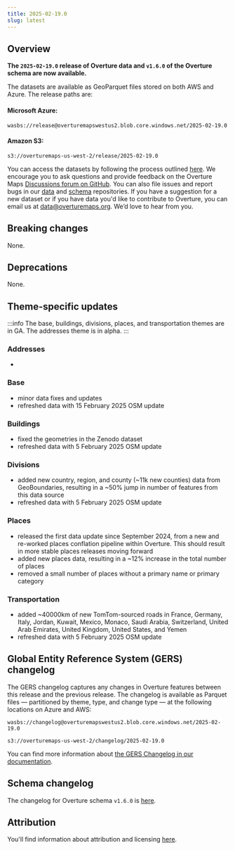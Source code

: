 ```yaml
---
title: 2025-02-19.0
slug: latest
---
```


## Overview

**The `2025-02-19.0` release of Overture data and `v1.6.0` of the Overture schema are now available.** 

The datasets are available as GeoParquet files stored on both AWS and Azure. The release paths are:

#### Microsoft Azure:
```
wasbs://release@overturemapswestus2.blob.core.windows.net/2025-02-19.0
```

#### Amazon S3:
```
s3://overturemaps-us-west-2/release/2025-02-19.0
```

You can access the datasets by following the process outlined [here](/getting-data). We encourage you to ask questions and provide feedback on the Overture Maps [Discussions forum on GitHub](https://github.com/orgs/OvertureMaps/discussions). You can also file issues and report bugs in our [data](https://github.com/OvertureMaps/data/issues) and [schema](https://github.com/OvertureMaps/schema/issues) repositories. If you have a suggestion for a new dataset or if you have data you'd like to contribute to Overture, you can email us at data@overturemaps.org. We’d love to hear from you.


## Breaking changes

None. 

## Deprecations

None.

## Theme-specific updates

:::info
The base, buildings, divisions, places, and transportation themes are in GA. The addresses theme is in alpha. 
:::

### Addresses
- 

### Base
- minor data fixes and updates
- refreshed data with 15 February 2025 OSM update

### Buildings
- fixed the geometries in the Zenodo dataset
- refreshed data with 5 February 2025 OSM update 


### Divisions
- added new country, region, and county (~11k new counties) data from GeoBoundaries, resulting in a ~50% jump in number of features from this data source
- refreshed data with 5 February 2025 OSM update 


### Places
- released the first data update since September 2024, from a new and re-worked places conflation pipeline within Overture. This should result in more stable places releases moving forward
- added new places data, resulting in a ~12% increase in the total number of places
- removed a small number of places without a primary name or primary category


### Transportation
- added ~40000km of new TomTom-sourced roads in France, Germany, Italy, Jordan, Kuwait, Mexico, Monaco, Saudi Arabia, Switzerland, United Arab Emirates, United Kingdom, United States, and Yemen
- refreshed data with 5 February 2025 OSM update 
  
## Global Entity Reference System (GERS) changelog

The GERS changelog captures any changes in Overture features between this release and the previous release. The changelog is available as Parquet files &mdash; partitioned by theme, type, and change type &mdash; at the following locations on Azure and AWS:

```
wasbs://changelog@overturemapswestus2.blob.core.windows.net/2025-02-19.0
```
```
s3://overturemaps-us-west-2/changelog/2025-02-19.0
```

You can find more information about [the GERS Changelog in our documentation](https://docs.overturemaps.org/gers/changelog/).

## Schema changelog
The changelog for Overture schema `v1.6.0` is [here](https://github.com/OvertureMaps/schema/releases). 

## Attribution  

You'll find information about attribution and licensing [here](/attribution).
